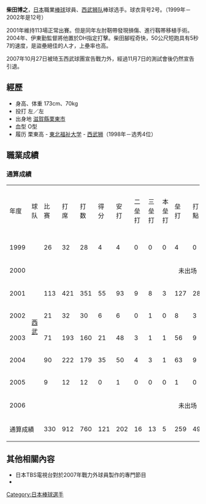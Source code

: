 {{japanese|柴田 博之|しばた ひろゆき|Shibata Hiroyuki}}
'''柴田博之'''{{BD|1976年|7月8日|||Shibata, Hiroyuki}}，[[日本|日本]]職業[[棒球|棒球]]球員、[[西武狮队|西武狮队]]棒球选手。球衣背号2号。（1999年－2002年是12号）

2001年維持113場正常出賽。但是同年左肘靭帶發現損傷、進行靱帯移植手術。2004年、伊東勤監督將他置於DH指定打擊。柴田腳程奇快，50公尺短跑具有5秒7的速度，是盜壘絕佳的人才，上壘率也高。

2007年10月27日被琦玉西武球團宣告戰力外，經過11月7日的測試會後仍然宣告引退。

==經歷==
*身高、体重 173cm、70kg
*投打 左／左
*出身地 [[滋賀縣|滋賀縣]][[栗東市|栗東市]]
*血型 O型
*履历 栗東高 - [[東北福祉大学|東北福祉大学]] - [[西武狮|西武狮]]（1998年－选秀4位）

==職業成績==
=== 通算成績===
{| class="wikitable"
|-
| 年度|| 球队|| 比赛|| 打席|| 打数|| 得分|| 安打|| 二垒打|| 三垒打|| 本垒打|| 垒打|| 打點|| 盗垒|| 犧牲打|| 犠牲高飛|| 保送|| 触身|| 三振|| 双殺打|| 打率|| 失誤
|-
|  1999||rowspan=8|[[西武狮|西武]]|| 26|| 32|| 28|| 4|| 4|| 0|| 0|| 0|| 4|| 0|| 3|| 1|| 0|| 3|| 0|| 4|| 0||.143 || 0
|-
|  2000|| colspan=19 align=center|未出场
|-
|  2001|| 113|| 421|| 351|| 55|| 93|| 9|| 8|| 3|| 127|| 28|| 20|| 14|| 2|| 47|| 7|| 55|| 4||.265 || 2
|-
|  2002|| 21|| 32|| 30|| 6|| 6|| 0|| 1|| 0|| 8|| 3|| 7|| 1|| 0|| 1|| 0|| 10|| 0||.200 || 0
|-
|  2003|| 71|| 193|| 160|| 21|| 48|| 3|| 1|| 1|| 56|| 9|| 18|| 16|| 0|| 17|| 0|| 21|| 0||.300 || 1
|-
|  2004|| 90|| 222|| 179|| 35|| 50|| 4|| 3|| 1|| 63|| 9|| 22|| 8|| 1|| 27|| 7|| 29|| 1||.279 || 1
|-
|  2005|| 9|| 12|| 12|| 0|| 1|| 0|| 0|| 0|| 1|| 0|| 1|| 0|| 0|| 0|| 0|| 1|| 0||.083 || 0
|-
|  2006|| colspan=19 align=center|未出场
|-
| colspan="2" | 通算成績|| 330|| 912|| 760|| 121|| 202|| 16|| 13|| 5|| 259|| 49|| 71|| 40|| 3|| 95|| 14|| 120|| 5||.266 || 4
|}

==其他相關內容==
*日本TBS電視台對於2007年戰力外球員製作的專門節目
*{{cite web|url=http://npb.club.tw/movie.php?no=1500|title=日促會|access-date=2008-01-09|archive-url=https://web.archive.org/web/20080107041710/http://npb.club.tw/movie.php?no=1500|archive-date=2008-01-07|dead-url=yes}}


[[Category:日本棒球選手|Category:日本棒球選手]]